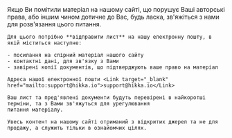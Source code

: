 
<div className="markdown">
    Якщо Ви помітили матеріал на нашому сайті, що порушує Ваші авторські права, або іншим чином дотичне до Вас, будь
    ласка, зв'яжіться з нами для розв'язання цього питання.

    Для цього потрібно **відправити лист** на нашу електронну пошту, в якій міститься наступне:

    - посилання на спірний матеріал нашого сайту
    - контактні дані, для зв'язку з Вами
    - завірені копії документів, що підтверджують ваше право на матеріал

    Адреса нашої електронної пошти <Link target="_blank" href="mailto:support@hikka.io">support@hikka.io</Link>

    Ваш лист та пред'явлені документи будуть перевірені в найкоротші терміни, та з Вами зв'яжуться для урегулювання
    питання матеріалу.

    Увесь контент на нашому сайті отриманий з відкритих джерел та не для продажу, а служить тільки в ознайомчих цілях.
</div>